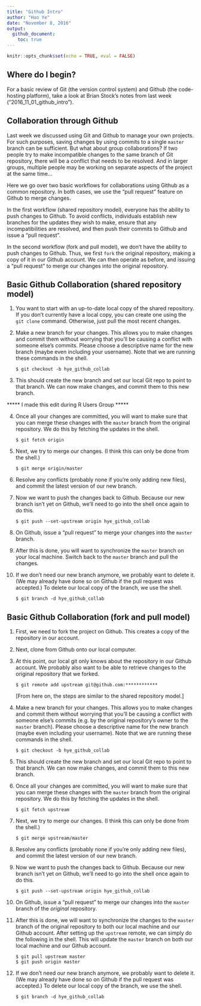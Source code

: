 ```yaml
---
title: "Github Intro"
author: "Hao Ye"
date: "November 8, 2016"
output:
  github_document:
    toc: true
---
```


```r
knitr::opts_chunk$set(echo = TRUE, eval = FALSE)
```

## Where do I begin?

For a basic review of Git (the version control system) and Github (the code-hosting platform), take a look at Brian Stock's notes from last week ("2016_11_01_github_intro").

## Collaboration through Github

Last week we discussed using Git and Github to manage your own projects. For such purposes, saving changes by using commits to a single `master` branch can be sufficient. But what about group collaborations? If two people try to make incompatible changes to the same branch of Git repository, there will be a conflict that needs to be resolved. And in larger groups, multiple people may be working on separate aspects of the project at the same time...

Here we go over two basic workflows for collaborations using Github as a common repository. In both cases, we use the "pull request" feature on Github to merge changes.

In the first workflow (shared repository model), everyone has the ability to push changes to Github. To avoid conflicts, individuals establish new branches for the updates they wish to make, ensure that any incompatibilities are resolved, and then push their commits to Github and issue a "pull request".

In the second workflow (fork and pull model), we don't have the ability to push changes to Github. Thus, we first `fork` the original repository, making a copy of it in our Github account. We can then operate as before, and issuing a "pull request" to merge our changes into the original repository. 

## Basic Github Collaboration (shared repository model)

1. You want to start with an up-to-date local copy of the shared repository. If you don't currently have a local copy, you can create one using the `git clone` command. Otherwise, just pull the most recent changes.

2. Make a new branch for your changes. This allows you to make changes and commit them without worrying that you'll be causing a conflict with someone else's commits. Please choose a descriptive name for the new branch (maybe even including your username). Note that we are running these commands in the shell.

    ```
    $ git checkout -b hye_github_collab
    ```

3. This should create the new branch and set our local Git repo to point to that branch. We can now make changes, and commit them to this new branch.

***** I made this edit during R Users Group *****

4. Once all your changes are committed, you will want to make sure that you can merge these changes with the `master` branch from the original repository. We do this by fetching the updates in the shell.

    ```
    $ git fetch origin
    ```
    
5. Next, we try to merge our changes. (I think this can only be done from the shell.)

    ```
    $ git merge origin/master
    ```

6. Resolve any conflicts (probably none if you're only adding new files), and commit the latest version of our new branch.

7. Now we want to push the changes back to Github. Because our new branch isn't yet on Github, we'll need to go into the shell once again to do this.

    ```
    $ git push --set-upstream origin hye_github_collab
    ```

8. On Github, issue a "pull request" to merge your changes into the `master` branch.

9. After this is done, you will want to synchronize the `master` branch on your local machine. Switch back to the `master` branch and pull the changes.

10. If we don't need our new branch anymore, we probably want to delete it. (We may already have done so on Github if the pull request was accepted.) To delete our local copy of the branch, we use the shell.

    ```
    $ git branch -d hye_github_collab
    ```

## Basic Github Collaboration (fork and pull model)

1. First, we need to fork the project on Github. This creates a copy of the repository in our account.

2. Next, clone from Github onto our local computer.

3. At this point, our local git only knows about the repository in our Github account. We probably also want to be able to retrieve changes to the original repository that we forked. 

    ```
    $ git remote add upstream git@github.com:************
    ```

    [From here on, the steps are similar to the shared repository model.]

4. Make a new branch for your changes. This allows you to make changes and commit them without worrying that you'll be causing a conflict with someone else's commits (e.g. by the original repository's owner to the `master` branch). Please choose a descriptive name for the new branch (maybe even including your username). Note that we are running these commands in the shell.

    ```
    $ git checkout -b hye_github_collab
    ```

5. This should create the new branch and set our local Git repo to point to that branch. We can now make changes, and commit them to this new branch.

6. Once all your changes are committed, you will want to make sure that you can merge these changes with the `master` branch from the original repository. We do this by fetching the updates in the shell.

    ```
    $ git fetch upstream
    ```
    
7. Next, we try to merge our changes. (I think this can only be done from the shell.)

    ```
    $ git merge upstream/master
    ```

8. Resolve any conflicts (probably none if you're only adding new files), and commit the latest version of our new branch.

9. Now we want to push the changes back to Github. Because our new branch isn't yet on Github, we'll need to go into the shell once again to do this.

    ```
    $ git push --set-upstream origin hye_github_collab
    ```

10. On Github, issue a "pull request" to merge our changes into the `master` branch of the *original* repository.

11. After this is done, we will want to synchronize the changes to the `master` branch of the original repository to both our local machine and our Github account. After setting up the `upstream` remote, we can simply do the following in the shell. This will update the `master` branch on both our local machine and our Github account.

    ```
    $ git pull upstream master
    $ git push origin master
    ```

12. If we don't need our new branch anymore, we probably want to delete it. (We may already have done so on Github if the pull request was accepted.) To delete our local copy of the branch, we use the shell.

    ```
    $ git branch -d hye_github_collab
    ```
